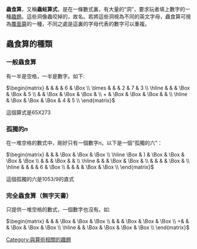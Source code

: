 '''蟲食算'''，又稱'''蟲蛀算式'''，是在一條數式裏，有大量的“洞”，要求玩者填上數字的一種[[趣題|趣題]]。這些洞像蟲咬掉的，故名。若將這些洞視為不同的英文字母，蟲食算可視為[[覆面算|覆面算]]的一種，不同之處是這裏的字母代表的數字可以重複。

==蟲食算的種類==
===一般蟲食算===
有一半是空格，一半是數字。如下:

<math>
\begin{matrix}
& & & & 6 & \Box \\
\times & & & 2 & 7 & 3 \\
\hline
& & & \Box & \Box & 5 \\
& & \Box & \Box & \Box & \\
+ & \Box & \Box & \Box & & \\
\hline
& \Box & \Box & \Box & 4 & 5 \\
\end{matrix}
</math>

這個算式是65X273

===孤獨的<math>n</math>===
在一堆空格的數式中，剛好只有一個數字<math>n</math>。以下是一個“孤獨的六”：

<math>
\begin{matrix}
& & & \Box & \Box & \Box \\
\hline
\Box & ) & \Box & \Box & \Box & \Box \\
& & & \Box & & \\
\hline
& & & \Box & \Box &  \\
& & & & \Box & \\
\hline
& & & & 6 & \Box \\
& & & & \Box & \Box \\
\end{matrix}
</math>

這個孤獨的六是<math>1053/9</math>的直式

===完全蟲食算（無字天書）===
只提供一堆空格的數式，一個數字也沒有。如:

<math>
\begin{matrix}
& & & \Box & \Box & \Box \\
& & & \Box & \Box & \Box \\
+& & & \Box & \Box & \Box \\
\hline
& & \Box & \Box & \Box & \Box \\
\end{matrix}
</math>

{{數學邏輯遊戲}}

[[Category:與算術相關的趣題|Category:與算術相關的趣題]]

{{mathstub}}
